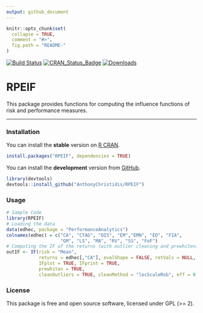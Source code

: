 ```yaml
---
output: github_document
---
```


```r
knitr::opts_chunk$set(
  collapse = TRUE,
  comment = "#>",
  fig.path = "README-"
)
```

[![Build Status](https://app.travis-ci.com/AnthonyChristidis/RPEIF.svg?branch=master)](https://app.travis-ci.com/AnthonyChristidis/RPEIF) 
[![CRAN_Status_Badge](https://www.r-pkg.org/badges/version/RPEIF)](https://cran.r-project.org/package=RPEIF)
[![Downloads](https://cranlogs.r-pkg.org/badges/RPEIF)](https://cran.r-project.org/package=RPEIF)

RPEIF
======

This package provides functions for computing the influence functions of risk and performance measures.

------------------------------------------------------------------------

### Installation

You can install the **stable** version on [R CRAN](https://cran.r-project.org/package=RPEIF).

```r
install.packages("RPEIF", dependencies = TRUE)
```

You can install the **development** version from [GitHub](https://github.com/AnthonyChristidis/RPEIF).

``` r
library(devtools) 
devtools::install_github("AnthonyChristidis/RPEIF")
```

### Usage

``` r
# Sample Code
library(RPEIF)
# Loading the data
data(edhec, package = "PerformanceAnalytics")
colnames(edhec) = c("CA", "CTAG", "DIS", "EM","EMN", "ED", "FIA",
                    "GM", "LS", "MA", "RV", "SS", "FoF")
# Computing the IF of the returns (with outlier cleaning and prewhitening)
outIF <- IF(risk = "Mean",
            returns = edhec[,"CA"], evalShape = FALSE, retVals = NULL, nuisPars = NULL,
            IFplot = TRUE, IFprint = TRUE,
            prewhiten = TRUE,
            cleanOutliers = TRUE, cleanMethod = "locScaleRob", eff = 0.99)
```

### License

This package is free and open source software, licensed under GPL (&gt;= 2).